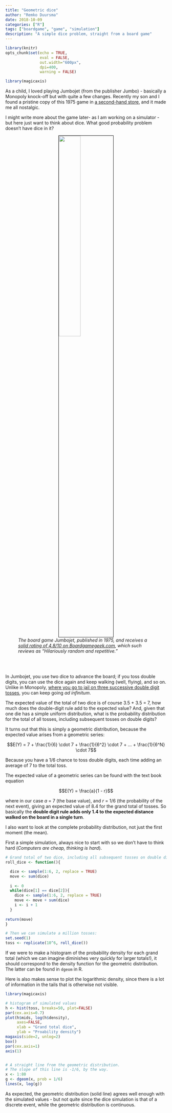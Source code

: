 ```yaml
---
title: "Geometric dice"
author: "Remko Duursma"
date: 2018-10-09
categories: ["R"]
tags: ["boardgame", "game", "simulation"]
description: "A simple dice problem, straight from a board game"
---
```



```r
library(knitr)
opts_chunk$set(echo = TRUE,
               eval = FALSE, 
               out.width="600px", 
               dpi=400, 
               warning = FALSE)

library(magicaxis)
```


As a child, I loved playing Jumbojet (from the publisher Jumbo) - basically a Monopoly knock-off but with quite a few changes. Recently my son and I found a pristine copy of this 1975 game in [a second-hand store](https://rataplan.nl/rataplan-almere-stad/), and it made me all nostalgic. 

I might write more about the game later-  as I am working on a simulator - but here just want to think about dice. What good probability problem doesn't have dice in it? 

<figure>
  <img src="img/jumbojet.jpg" style="width:40%; border: 1px solid #000; margin-right: auto; display: block; margin-left: auto;">
  <figcaption><i>The board game Jumbojet, published in 1975, and receives a <a href="https://boardgamegeek.com/boardgame/2740/jumbo-jet">solid rating of 4.8/10 on Boardgamegeek.com</a>, which such reviews as "Hilariously random and repetitive."</i></figcaption>
</figure>
<br>
<br>

In Jumbojet, you use two dice to advance the board; if you toss double digits, you can use the dice again and keep walking (well, flying), and so on. Unlike in Monopoly, [where you go to jail on three successive double digit tosses](http://koaning.io/monopoly-simulations.html), you can keep going *ad infinitum*. 

The expected value of the total of two dice is of course 3.5 + 3.5 = 7, how much does the double-digit rule add to the expected value? And, given that one die has a simple uniform distribution, what is the probability distribution for the total of all tosses, including subsequent tosses on double digits?

It turns out that this is simply a geometric distribution, because the expected value arises from a geometric series:

$$E(Y) = 7 + \frac{1}{6} \cdot 7 + \frac{1}{6^2} \cdot 7 + ... + \frac{1}{6^N} \cdot 7$$

Because you have a 1/6 chance to toss double digits, each time adding an average of 7 to the total toss.

The expected value of a geometric series can be found with the text book equation

$$E(Y) = \frac{a}{1 - r}$$

where in our case *a* = 7 (the base value), and *r* = 1/6 (the probability of the next event), giving an expected value of 8.4 for the grand total of tosses. So basically the **double digit rule adds only 1.4 to the expected distance walked on the board in a single turn**.

I also want to look at the complete probability distribution, not just the first moment (the mean). 

First a simple simulation, always nice to start with so we don't have to think hard (*Computers are cheap, thinking is hard*).

```r
# Grand total of two dice, including all subsequent tosses on double digits
roll_dice <- function(){

  dice <- sample(1:6, 2, replace = TRUE)
  move <- sum(dice)
  
  i <- 0
  while(dice[1] == dice[2]){
    dice <- sample(1:6, 2, replace = TRUE)
    move <- move + sum(dice)
    i <- i + 1
  }    
  
return(move)
}

# Then we can simulate a million tosses:
set.seed(1)
toss <- replicate(10^6, roll_dice())
```


If we were to make a histogram of the probability density for each grand total (which we can imagine diminishes very quickly for larger totals!), it should correspond to the density function for the geometric distribution. The latter can be found in `dgeom` in R. 

Here is also makes sense to plot the logarithmic density, since there is a lot of information in the tails that is otherwise not visible.

```r
library(magicaxis)

# histogram of simulated values
h <- hist(toss, breaks=50, plot=FALSE)
par(cex.axis=0.7)
plot(h$mids, log(h$density), 
     axes=FALSE,
     xlab = "Grand total dice",
     ylab = "Proability density")
magaxis(side=2, unlog=2)
box()
par(cex.axis=1)
axis(1)


# A straight line from the geometric distribution.
# The slope of this line is -1/6, by the way.
x <- 1:80
g <- dgeom(x, prob = 1/6)
lines(x, log(g))

```

As expected, the geometric distribution (solid line) agrees well enough with the simulated values - but not quite since the dice simulation is that of a discrete event, while the geometric distribution is continuous.























